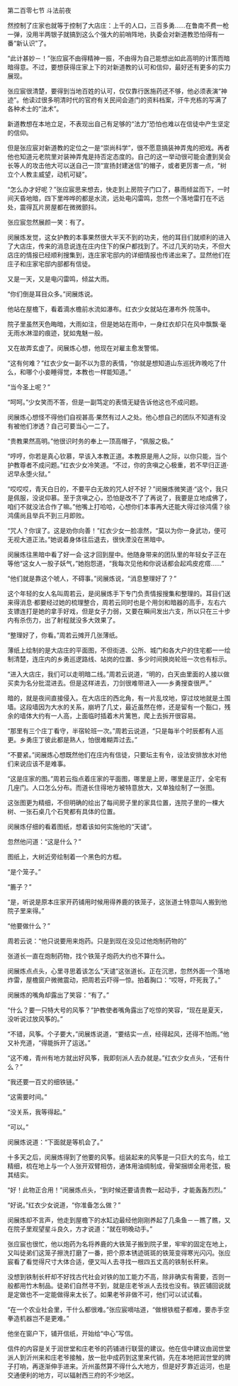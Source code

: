 

第二百零七节 斗法前夜

然控制了庄家也就等于控制了大店庄：上千的人口，三百多勇……在鲁南不费一枪一弹，没用半两银子就搞到这么个强大的前哨阵地，执委会对新道教恐怕得有一番“新认识”了。

“此计甚妙－！”张应宸不由得精神一振，不由得为自己能想出如此高明的计策而暗暗得意。不过，要想获得庄家上下的对新道教的认可和信仰，最好还有更多的实力展现。

张应宸很清楚，要得到当地百姓的认可，仅仅靠行医施药还不够，他必须表演“神迹”。他读过很多明清时代的官府有关民间会道门的资料档案，汗牛充栋的写满了各种术士的“法术”。

新道教想在本地立足，不表现出自己有足够的“法力”恐怕也难以在信徒中产生坚定的信仰。

但是张应宸对新道教的定位之一是“崇尚科学”，很不愿意搞装神弄鬼的把戏。再者他也知道元老院里对装神弄鬼是持否定态度的。自己的这一举动很可能会遭到吴会长等人的攻击他大可以送自己一顶“宣扬封建迷信”的帽子，或者更厉害一点，“树立个人教主威望，动机可疑”。

“怎么办才好呢？”张应宸思来想去，快走到上房院子门口了，暴雨倾盆而下，一时间天昏地暗，四下里哗哗的都是水流，远处电闪雷鸣，忽然一个落地雷打在不远处，震得瓦片房屋都在微微颤抖。

张应宸忽然展颜一笑：有了。

闵展炼发觉，这女护教的本事果然很大半天不到的功夫，他的耳目们就顺利的进入了大店庄，传来的消息说连在庄内住下的保户都找到了。不过几天的功夫，不但大店庄的情报已经顺利搜集到，连庄家宅邸内的详细情报也传递出来了。显然他们在庄子和庄家宅邸内部都有信徒。

又是一天，又是电闪雷鸣，倾盆大雨。

“你们倒是耳目众多。”闵展炼说。

他站在屋檐下，看着滴水檐前水流如瀑布。红衣少女就站在瀑布外·院落中。

院子里虽然天色晦暗，大雨如注，但是她站在雨中，一身红衣却只在风中飘飘·毫无雨水淋湿的痕迹，犹如鬼魅一般。

又在故弄玄虚了。闵展炼心想，他现在对雇主愈发警惕。

“这有何难？”红衣少女一副不以为意的表情，“你就是想知道山东巡抚昨晚吃了什么，和哪个小妾睡得觉，本教也一样能知道。”

“当今圣上呢？”

“呵呵。”少女笑而不答，但是一副笃定的表情无疑告诉他这也不成问题。

闵展炼心想怪不得他们自视甚高·果然有过人之处。他心想自己的团队不知道有没有被他们渗透？自己可要当心一二了。

“贵教果然高明。”他很识时务的奉上一顶高帽子，“佩服之极。”

“哼哼，你若是真心钦慕，早该入本教正道。本教原是用人之际，以你只能，当个护教尊者不成问题。”红衣少女冷笑道。“不过，你的贪嗔之心极重，若不早归正道·迟早永堕火狱。”

“哎哎哎，青天白日的，不要平白无故的咒人好不好？”闵展炼微笑道·“这个，我只是佩服，没说仰慕。至于贪嗔之心，恐怕是改不了了再说了，我要是立地成佛了，咱们不就没法合作了嘛。”他嘴上打哈哈，心想你们本事再大还能大得过徐鸿儒？徐鸿儒尚且举兵不到三月即败。

“咒人？你误了。这是劝你向善！”红衣少女一脸凛然，“莫以为你一身武功，便可无视大道正法。”她说着身体往后退去，很快湮没在黑暗中。

闵展炼往黑暗中看了好一会·这才回到屋中。他随身带来的团队里的年轻女子正在等他“这女人一股子妖气，”她抱怨道，“我每次见他和你说话都会起鸡皮疙瘩……”

“他们就是靠这个唬人，不碍事。”闵展炼说，“消息整理好了？”

这个年轻的女人名叫周若云，是闵展炼手下专门负责情报搜集和整理的。耳目们送来得消息·都要经过她的梳理整合，周若云同时也是个用剑和暗器的高手，左右六支镖连打是她的拿手好戏，但是女子力弱，又要在瞬间发出六支，所以只在三十步内有杀伤力，出了射程就没多大效果了。

“整理好了，你看。”周若云摊开几张薄纸。

薄纸上绘制的是大店庄的平面图，不但街道、公所、城门和各大户的住宅都一一绘制清楚，连庄内的乡勇巡逻路线、站岗的位置、多少时间换岗轮班一次也有标示。

“进入大店庄，我们可以走明暗二线。”周若云说道，“明的，白天由里面的人接以做买卖为名分批混进去。但是这样进去，刀剑很难带进入——乡勇搜查很严。”

暗的，就是夜间直接侵入。在大店庄的西北角，有一片乱坟地，穿过坟地就是土围墙。这段墙因为大水的关系，崩坍了几丈，最近虽然在修，还是留有一个豁口，残余的墙体大约有一人高，上面临时插着木片篱笆，爬上去拆开很容易。

“那里有三个庄丁看守，半宿轮班一次。”周若云说道，“只是每半个时辰都有人巡更。乡勇庄丁彼此都是熟人，怕很难糊弄过去。”

“不要紧。”闵展炼心想既然他们在庄内有信徒，只要坛主有令，设法安排放水对他们来说应该不是难事。

“这是庄家的图。”周若云指点着庄家的平面图，哪里是上房，哪里是正厅，全宅有几座门。人口怎么分布。而道长住得地方被特意放大，又单独绘制了一张图。

这张图更为精细，不但明确的绘出了每间房子里的家具位置，连院子里的一棵大树、一张石桌几个石凳都有具体的位置。

闵展炼仔细的看着图纸，想着该如何实施他的“天谴”。

忽然他问道：“这是什么？”

图纸上，大树近旁绘制着一个黑色的方框。

“是个笼子。”

“簏子？”

“是，听说是原本庄家开药铺用时候用得养鹿的铁笼子，这张道士特意叫人搬到他院子里来得。”

“他要做什么？”

周若云说：“他只说要用来炮药。只是到现在没见过他炮制药物的”

张道长一直在炮制药物，找个铁笼子炮药大约也不算什么。

闵展炼点点头，心里寻思着该怎么“天谴”这张道长。正在沉思，忽然外面一个落地炸雷，屋檐窗户微微震动，把周若云吓得一惊。拍着胸口：“哎呀，吓死我了。”

闵展炼的嘴角却露出了笑容：“有了。”

“什么？要一只特大号的风筝？”护教使者嘴角露出了吃惊的笑容，“现在是夏天，没听说过放风筝的。”

“不错，风筝。个子要大，”闵展炼说道，“要结实一点，经得起风，还得不怕雨。”他又补充道，“得能拆开了运送。”

“这不难，青州有地方就出好风筝，我即刻派人去办就是。”红衣少女点头，“还有什么？”

“我还要一百丈的细铁链。”

“这需要时间。”

“没关系，我等得起。”

“可以。”

闵展炼说道：“下面就是等机会了。”

十多天之后，闵展炼得到了他要的风筝。组装起来的风筝是一只巨大的玄鸟，绘工精细，梳在地上与一个人张开双臂相仿，通体用油绸制成，骨架捆绑全用老弦，极其结实。

“好！此物正合用！”闵展炼点头，“到时候还要请贵教一起动手，才能轰轰烈烈。”

“好说。”红衣少女说道，“你准备怎么做？”

闵展炼却不言声，他走到屋檐下的水缸边最经他刚刚养起了几条鱼－－瞧了瞧，又在院子里观望星斗良久，方才说道：“就在明晚动手。”

张应宸也很忙，他以炮药为名将养鹿的大铁笼子搬到院子里，牢牢的固定在地上，又叫徒弟们这笼子擦洗打磨了一番，把个原本锈迹斑斑的铁笼变得寒光闪闪。张应宸看了看觉得尺寸大体合适，便又叫人去寻找一根四五丈高的铁制长杆来。

没想到铁制长杆却不好找古代社会对铁的加工能力不高，除非确实有需要，否则一般都用竹木制品。徒弟们自然寻不到，就是庄老爷派人去找也没有。铁匠铺回说就是定做也不一定能做得来太长了。如果老爷非做不可，他们可以试试看。

“在一个农业社会里，干什么都很难。”张应宸嘀咕道，“做根铁棍子都难，要赤手空拳造机器岂不是更难。”

他坐在窗户下，铺开信纸，开始给“中心”写信。

信件的内容是关于润世堂和庄老爷的药铺进行联营的建议。他在信中建议由润世堂派人到沂州来和庄老爷接触，放一批中成药到这里来代销，先在本地把润世堂的牌子打响，再逐渐伸手进来。沂州虽然算不得什么大地方，但是好歹靠近运河，也是交通便利的地方，可以辐射西三府的不少地区。

